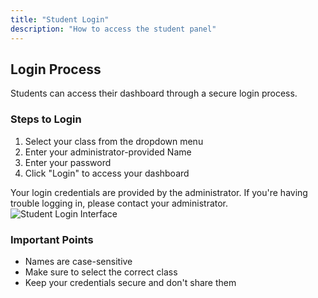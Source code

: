 ```yaml
---
title: "Student Login"
description: "How to access the student panel"
---
```


## Login Process

Students can access their dashboard through a secure login process.

### Steps to Login

1. Select your class from the dropdown menu
2. Enter your administrator-provided Name
3. Enter your password
4. Click "Login" to access your dashboard

<Note>
  Your login credentials are provided by the administrator. If you're having trouble logging in, please contact your administrator.
</Note>

<img src="/images/student-login.png" alt="Student Login Interface" />

### Important Points

- Names are case-sensitive
- Make sure to select the correct class
- Keep your credentials secure and don't share them
